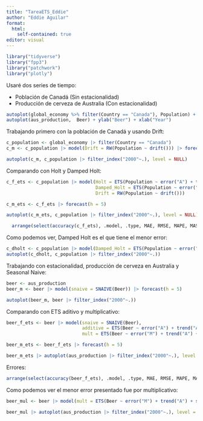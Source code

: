 ```yaml
---
title: "TareaETS_Eddie"
author: "Eddie Aguilar"
format: 
  html:
    self-contained: true
editor: visual
---
```


```r
library("tidyverse")
library("fpp3") 
library("patchwork")
library("plotly")
```

Usaré dos series de tiempo:

-   Población de Canadá (Sin estacionalidad)
-   Producción de cerveza de Australia (Con estacionalidad)

```r
autoplot(global_economy %>% filter(Country == "Canada"), Population) + ylab("Population") + xlab("Year")
autoplot(aus_production,  Beer) + ylab("Beer") + xlab("Year")
```

Trabajando primero con la población de Canadá y usando Drift:

```r
c_population <- global_economy |> filter(Country == "Canada")
c_m <- c_population |> model(Drift = RW(Population ~ drift())) |> forecast(h = 5)

autoplot(c_m, c_population |> filter_index("2000"~.), level = NULL)
```

Comparando con Holt y Damped Holt:

```r
c_f_ets <- c_population |> model(Holt = ETS(Population ~ error("A") + trend("A")),
                                 Damped_Holt = ETS(Population ~ error("A") + trend("Ad")),
                                 Drift = RW(Population ~ drift())) 

c_m_ets <- c_f_ets |> forecast(h = 5)

autoplot(c_m_ets, c_population |> filter_index("2000"~.), level = NULL)
```

```r
  arrange(select(accuracy(c_f_ets), .model, .type, MAE, RMSE, MAPE, MASE), MAE)
```

Como podemos ver, Damped Holt es el que tiene el menor error:

```r
c_dholt <- c_population |> model(Damped_Holt = ETS(Population ~ error("A") + trend("Ad"))) |> forecast(h = 5)
autoplot(c_dholt, c_population |> filter_index("2000"~.))
```

Trabajando con estacionalidad, producción de cerveza en Australia y Seasonal Naive:

```r
beer <- aus_production
beer_m <- beer |> model(snaive = SNAIVE(Beer)) |> forecast(h = 5)

autoplot(beer_m, beer |> filter_index("2000"~.))
```

Comparando con ETS aditivo y multiplicativo:

```r
beer_f_ets <- beer |> model(snaive = SNAIVE(Beer), 
                            additive = ETS(Beer ~ error("A") + trend("A") + season("A")),
                            mult = ETS(Beer ~ error("M") + trend("A") + season("M")))

beer_m_ets <- beer_f_ets |> forecast(h = 5)

beer_m_ets |> autoplot(aus_production |> filter_index("2000"~.), level = NULL)
```

Errores:

```r
arrange(select(accuracy(beer_f_ets), .model, .type, MAE, RMSE, MAPE, MASE), MAE)
```

Como podemos ver el menor error presentado fue por multiplicativo:

```r
beer_mul <- beer |> model(mult = ETS(Beer ~ error("M") + trend("A") + season("M"))) |> forecast(h = 5)

beer_mul |> autoplot(aus_production |> filter_index("2000"~.), level = NULL)
```
